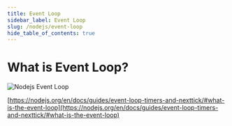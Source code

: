 ```yaml
---
title: Event Loop
sidebar_label: Event Loop
slug: /nodejs/event-loop
hide_table_of_contents: true
---
```


# What is Event Loop?

<img
  src="https://media.slid.es/uploads/162473/images/4908695/EventLoop.png"
  alt="Nodejs Event Loop"
/>

[https://nodejs.org/en/docs/guides/event-loop-timers-and-nexttick/#what-is-the-event-loop](https://nodejs.org/en/docs/guides/event-loop-timers-and-nexttick/#what-is-the-event-loop)
